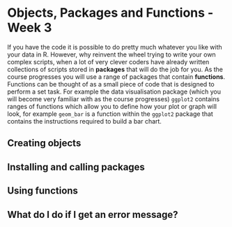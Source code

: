 # Objects, Packages and Functions - Week 3

If you have the code it is possible to do pretty much whatever you like with your data in R. However, why reinvent the wheel trying to write your own complex scripts, when a lot of very clever coders have already written collections of scripts stored in __packages__ that will do the job for you. As the course progresses you will use a range of packages that contain __functions__. Functions can be thought of as a small piece of code that is designed to perform a set task. For example the data visualisation package (which you will become very familiar with as the course progresses) `ggplot2` contains ranges of functions which allow you to define how your plot or graph will look, for example `geom_bar` is a function within the `ggplot2` package that contains the instructions required to build a bar chart. 

## Creating objects 


## Installing and calling packages 


## Using functions


## What do I do if I get an error message?

